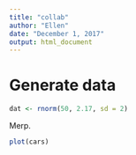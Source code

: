 ```yaml
---
title: "collab"
author: "Ellen"
date: "December 1, 2017"
output: html_document
---
```


# Generate data
```r
dat <- rnorm(50, 2.17, sd = 2)
```

Merp. 

```r
plot(cars)
```

